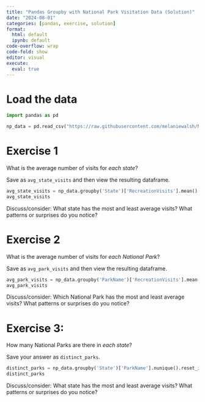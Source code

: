 ```yaml
---
title: "Pandas Groupby with National Park Visitation Data (Solution)"
date: "2024-08-01"
categories: [pandas, exercise, solution]
format: 
  html: default
  ipynb: default
code-overflow: wrap
code-fold: show
editor: visual
execute:
  eval: true
---
```


# Load the data

```python
import pandas as pd

np_data = pd.read_csv("https://raw.githubusercontent.com/melaniewalsh/Neat-Datasets/main/1979-2020-National-Park-Visits-By-State.csv")
```

# Exercise 1

What is the average number of visits for *each state*?

Save as `avg_state_visits` and then view the resulting dataframe.

```python
avg_state_visits = np_data.groupby('State')['RecreationVisits'].mean().reset_index()
avg_state_visits
```

Discuss/consider: What state has the most and least average visits? What patterns or surprises do you notice?

# Exercise 2

What is the average number of visits for *each National Park*?

Save as `avg_park_visits` and then view the resulting dataframe.

```python
avg_park_visits = np_data.groupby('ParkName')['RecreationVisits'].mean().reset_index()
avg_park_visits
```

Discuss/consider: Which National Park has the most and least average visits? What patterns or surprises do you notice?

# Exercise 3: 

How many National Parks are there in *each state*?

Save your answer as `distinct_parks`.

```python
distinct_parks = np_data.groupby('State')['ParkName'].nunique().reset_index(name='NumParks')
distinct_parks
```

Discuss/consider: What state has the most and least average visits? What patterns or surprises do you notice?
